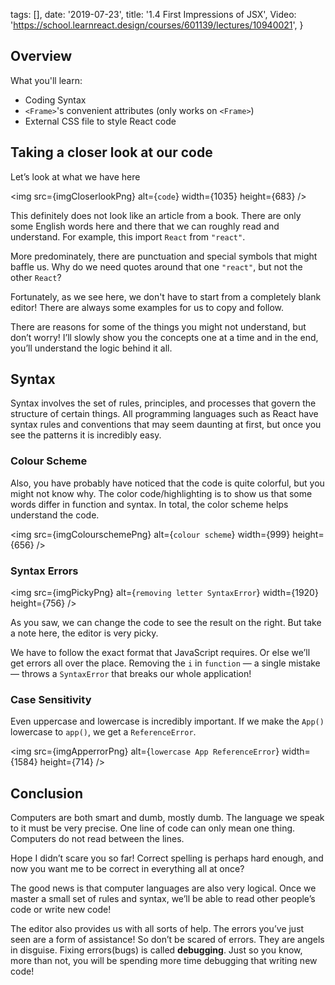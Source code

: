 
  tags: [],
  date: '2019-07-23',
  title: '1.4 First Impressions of JSX',
  Video: 'https://school.learnreact.design/courses/601139/lectures/10940021',
}


## Overview

What you'll learn:

- Coding Syntax
- `<Frame>`'s convenient attributes (only works on `<Frame>`)
- External CSS file to style React code

<CourseVideoLink to={props.pageContext.frontmatter.video} />

## Taking a closer look at our code

Let’s look at what we have here

<img src={imgCloserlookPng} alt={`code`} width={1035} height={683} />

This definitely does not look like an article from a book. There are only some English words here and there that we can roughly read and understand. For example, this import `React` from `"react"`.

More predominately, there are punctuation and special symbols that might baffle us. Why do we need quotes around that one `"react"`, but not the other `React`?

Fortunately, as we see here, we don't have to start from a completely blank editor! There are always some examples for us to copy and follow.

There are reasons for some of the things you might not understand, but don’t worry! I’ll slowly show you the concepts one at a time and in the end, you’ll understand the logic behind it all.

## Syntax

Syntax involves the set of rules, principles, and processes that govern the structure of certain things. All programming languages such as React have syntax rules and conventions that may seem daunting at first, but once you see the patterns it is incredibly easy.

### Colour Scheme

Also, you have probably have noticed that the code is quite colorful, but you might not know why. The color code/highlighting is to show us that some words differ in function and syntax. In total, the color scheme helps understand the code.

<img src={imgColourschemePng} alt={`colour scheme`} width={999} height={656} />

### Syntax Errors

<img
  src={imgPickyPng}
  alt={`removing letter SyntaxError`}
  width={1920}
  height={756}
/>

As you saw, we can change the code to see the result on the right. But take a note here, the editor is very picky.

We have to follow the exact format that JavaScript requires. Or else we’ll get errors all over the place. Removing the `i` in `function` — a single mistake — throws a `SyntaxError` that breaks our whole application!

### Case Sensitivity

Even uppercase and lowercase is incredibly important. If we make the `App()` lowercase to `app()`, we get a `ReferenceError`.

<img
  src={imgApperrorPng}
  alt={`lowercase App ReferenceError`}
  width={1584}
  height={714}
/>

## Conclusion

Computers are both smart and dumb, mostly dumb. The language we speak to it must be very precise. One line of code can only mean one thing. Computers do not read between the lines.

Hope I didn’t scare you so far! Correct spelling is perhaps hard enough, and now you want me to be correct in everything all at once?

The good news is that computer languages are also very logical. Once we master a small set of rules and syntax, we’ll be able to read other people’s code or write new code!

The editor also provides us with all sorts of help. The errors you’ve just seen are a form of assistance! So don’t be scared of errors. They are angels in disguise. Fixing errors(bugs) is called **debugging**. Just so you know, more than not, you will be spending more time debugging that writing new code!
